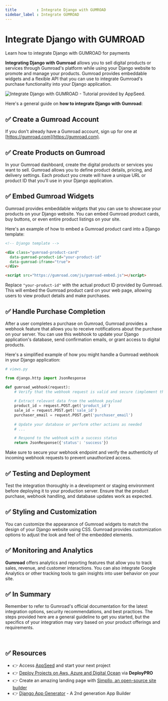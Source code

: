 ```yaml
---
title         : Integrate Django with GUMROAD
sidebar_label : Integrate GUMROAD
---
```


# Integrate Django with GUMROAD

<SubHeading>Learn how to integrate Django with GUMROAD for payments</SubHeading>

**Integrating Django with Gumroad** allows you to sell digital products or services through Gumroad's platform while using your Django website to promote and manage your products. 
Gumroad provides embeddable widgets and a flexible API that you can use to integrate Gumroad's purchase functionality into your Django application. 

![Integrate Django with GUMROAD - Tutorial provided by AppSeed.](https://github-production-user-asset-6210df.s3.amazonaws.com/51070104/268712118-c1ca58ad-044e-4250-a533-f896cc367ce0.jpg)

Here's a general guide on **how to integrate Django with Gumroad**:

## ✅ **Create a Gumroad Account**

If you don't already have a Gumroad account, sign up for one at [https://gumroad.com](https://gumroad.com).

## ✅ **Create Products on Gumroad**

In your Gumroad dashboard, create the digital products or services you want to sell. Gumroad allows you to define product details, pricing, and delivery settings. 
Each product you create will have a unique URL or product ID that you'll use in your Django application.

## ✅ **Embed Gumroad Widgets**

Gumroad provides embeddable widgets that you can use to showcase your products on your Django website. You can embed Gumroad product cards, buy buttons, or even entire product listings on your site.

Here's an example of how to embed a Gumroad product card into a Django template:

```html
<!-- Django template -->

<div class="gumroad-product-card"
  data-gumroad-product-id="your-product-id"
  data-gumroad-iframe="true">
</div>

<script src="https://gumroad.com/js/gumroad-embed.js"></script>
```

Replace `"your-product-id"` with the actual product ID provided by Gumroad. 
This will embed the Gumroad product card on your web page, allowing users to view product details and make purchases.

## ✅ **Handle Purchase Completion**

After a user completes a purchase on Gumroad, Gumroad provides a webhook feature that allows you to receive notifications about the purchase on your server. 
You can use this webhook to update your Django application's database, send confirmation emails, or grant access to digital products.

Here's a simplified example of how you might handle a Gumroad webhook in your Django application:

```python
# views.py

from django.http import JsonResponse

def gumroad_webhook(request):
    # Verify that the webhook request is valid and secure (implement this logic)
    
    # Extract relevant data from the webhook payload
    product_id = request.POST.get('product_id')
    sale_id = request.POST.get('sale_id')
    purchaser_email = request.POST.get('purchaser_email')
    
    # Update your database or perform other actions as needed
    # ...

    # Respond to the webhook with a success status
    return JsonResponse({'status': 'success'})
```

Make sure to secure your webhook endpoint and verify the authenticity of incoming webhook requests to prevent unauthorized access.

## ✅ **Testing and Deployment**

Test the integration thoroughly in a development or staging environment before deploying it to your production server. Ensure that the product purchase, webhook handling, and database updates work as expected.

## ✅ **Styling and Customization**

You can customize the appearance of Gumroad widgets to match the design of your Django website using CSS. Gumroad provides customization options to adjust the look and feel of the embedded elements.

## ✅ **Monitoring and Analytics**

**Gumroad** offers analytics and reporting features that allow you to track sales, revenue, and customer interactions. 
You can also integrate Google Analytics or other tracking tools to gain insights into user behavior on your site.

## ✅ In Summary

Remember to refer to Gumroad's official documentation for the latest integration options, security recommendations, and best practices. 
The steps provided here are a general guideline to get you started, but the specifics of your integration may vary based on your product offerings and requirements.

<br />

## ✅ Resources 

- 👉 Access [AppSeed](https://appseed.us/) and start your next project
- 👉 [Deploy Projects on Aws, Azure and Digital Ocean](https://www.docs.deploypro.dev/) via **DeployPRO**
- 👉 Create an amazing landing page with [Simpllo, an open-source site builder](https://www.simpllo.com/)
- 👉 [Django App Generator](https://app-generator.dev/django/) - A 2nd generation App Builder
